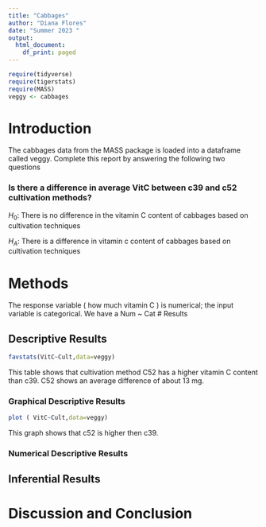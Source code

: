 ```yaml
---
title: "Cabbages"
author: "Diana Flores"
date: "Summer 2023 "
output:
  html_document:
    df_print: paged
---
```


```r
require(tidyverse)
require(tigerstats)
require(MASS)
veggy <- cabbages
```

# Introduction

<!--In this section you explain what you are trying to show.  Where did the data come from?  What is the research or other question you are trying to answer?!-->

 The cabbages data from the MASS package is loaded into a dataframe called veggy. Complete this report by answering the following two questions  
 
### Is there a difference in average VitC between c39 and c52 cultivation methods?  

$H_0$: There is no difference in the vitamin C content of cabbages based on cultivation techniques

$H_A$: There is a difference in vitamin c content of cabbages based on cultivation techniques 

# Methods

<!--Decide on your methods:  use "variable analysis" or other appropriate descriptors.  Make sure to choose at least one graphical method and at least one numerical method.!-->

The response variable ( how much vitamin C ) is numerical; the input variable is categorical. We have a Num ~ Cat
# Results

<!--Divide this section into two sub-sections:  One for your descriptive  results and one for your inferential results.!-->

## Descriptive Results



```r
favstats(VitC~Cult,data=veggy)
```


This table shows that cultivation method C52 has a higher vitamin C content than c39. C52 shows an average difference of about 13 mg.


### Graphical Descriptive Results

<!--Graphical results here.  Make sure to show your code.  Provide appropriate labels for axes, giving units if possible, and provide a good title for the graph, too.  Use the graphical results to describe the patterns if any that exist in the data as focused toward the research question!-->



```r
plot ( VitC~Cult,data=veggy)
```

This graph shows that c52 is higher then c39.


### Numerical Descriptive Results

<!--Numerical results go here. Use the numerical results to describe the patterns if any that exist in the data as focused toward the research question!-->

## Inferential Results

<!--State hypothesis clearly.  Make sure your discussion of the inferential test covers all the aspects that the test output produces, such as test statistic, p-value etc.  Make a decision about the null hypothesis, explain the assumptions on which the selected test/procedure was based, and why the chosen procedure satisfys the assumptions and is appropriate to answer the research question!-->


# Discussion and Conclusion

<!--Discussion and conclusion here.  If you found a relationship be sure to consider whether the relationship occurs because one of the variavbles causes the other, or whether they perhasps are related for some other reason.  Watch the chapter 6 videos from the GeorgeTown videos collection.!-->
